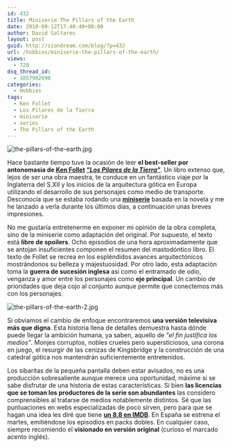 ```yaml
---
id: 432
title: Miniserie The Pillars of the Earth
date: 2010-09-12T17:40:40+00:00
author: David Saltares
layout: post
guid: http://siondream.com/blog/?p=432
url: /hobbies/miniserie-the-pillars-of-the-earth/
views:
  - 728
dsq_thread_id:
  - 1857902698
categories:
  - Hobbies
tags:
  - Ken Follet
  - Los Pilares de la Tierra
  - miniserie
  - series
  - The Pillars of the Earth
---
```


![the-pillars-of-the-earth.jpg](/img/wp/the-pillars-of-the-earth.webp)

Hace bastante tiempo tuve la ocasión de leer **el best-seller por antonomasia de [Ken Follet](http://es.wikipedia.org/wiki/Ken_Follett) [_"Los Pilares de la Tierra"_](http://es.wikipedia.org/wiki/Los_pilares_de_la_Tierra)**. Un libro extenso que, lejos de ser una obra maestra, te conduce en un fantástico viaje por la Inglaterra del S.XII y los inicios de la arquitectura gótica en Europa utilizando el desarrollo de sus personajes como medio de transporte. Desconocía que se estaba rodando una **[miniserie](http://en.wikipedia.org/wiki/The_Pillars_of_the_Earth_%28TV_miniseries%29)** basada en la novela y me he lanzado a verla durante los últimos días, a continuación unas breves impresiones.

No me gustaría entretenerme en exponer mi opinión de la obra completa, sino de la miniserie como adaptación del original. Por supuesto, el texto está **libre de spoilers**. Ocho episodios de una hora aproximadamente que se antojan insuficientes componen el resumen del mastodóntico libro. El texto de Follet se recrea en los espléndidos avances arquitectónicos mostrándonos su belleza y majestuosidad. Por otro lado, esta adaptación toma la **guerra de sucesión inglesa** así como el entramado de odio, venganza y amor entre los personajes como **eje principal**. Un cambio de prioridades que deja cojo al conjunto aunque permite que conectemos más con los personajes.

![the-pillars-of-the-earth-2.jpg](/img/wp/the-pillars-of-the-earth-2.webp)

Si obviamos el cambio de enfoque encontraremos **una versión televisiva más que digna**. Esta historia llena de detalles demuestra hasta dónde puede llegar la ambición humana, ya saben, aquello de _"el fin justifica los medios"_. Monjes corruptos, nobles crueles pero supersticiosos, una corona en juego, el resurgir de las cenizas de Kingsbridge y la construcción de una catedral gótica nos mantendrán suficientemente entretenidos.

Los sibaritas de la pequeña pantalla deben estar avisados, no es una producción sobresaliente aunque merece una oportunidad, máxime si se sabe disfrutar de una historia de estas características. Si bien **las licencias que se toman los productores de la serie son abundantes** las considero comprensibles al tratarse de medios notablemente distintos. Sé que las puntuaciones en webs especializadas de poco sirven, pero para que se hagan una idea les diré que tiene [**un 8.8 en IMDB**](http://www.imdb.com/title/tt1453159/). En España se estrena el martes, emitiéndose los episodios en packs dobles. En cualquier caso, siempre recomiendo el **visionado en versión original** (curioso el marcado acento inglés).
